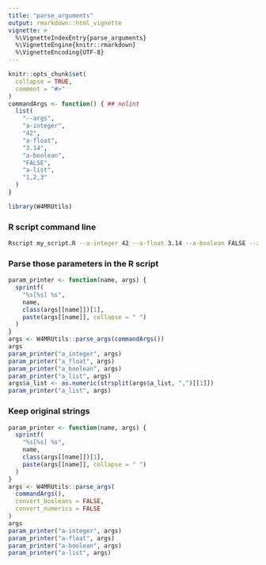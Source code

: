 ```yaml
---
title: "parse_arguments"
output: rmarkdown::html_vignette
vignette: >
  %\VignetteIndexEntry{parse_arguments}
  %\VignetteEngine{knitr::rmarkdown}
  %\VignetteEncoding{UTF-8}
---
```


```r
knitr::opts_chunk$set(
  collapse = TRUE,
  comment = "#>"
)
commandArgs <- function() { ## nolint
  list(
    "--args",
    "a-integer",
    "42",
    "a-float",
    "3.14",
    "a-boolean",
    "FALSE",
    "a-list",
    "1,2,3"
  )
}
```

```r
library(W4MRUtils)
```


### R script command line
```sh
Rscript my_script.R --a-integer 42 --a-float 3.14 --a-boolean FALSE --a-list 1,2,3
```

### Parse those parameters in the R script
```r
param_printer <- function(name, args) {
  sprintf(
    "%s[%s] %s",
    name,
    class(args[[name]])[1],
    paste(args[[name]], collapse = " ")
  )
}
args <- W4MRUtils::parse_args(commandArgs())
args
param_printer("a_integer", args)
param_printer("a_float", args)
param_printer("a_boolean", args)
param_printer("a_list", args)
args$a_list <- as.numeric(strsplit(args$a_list, ",")[[1]])
param_printer("a_list", args)
```


### Keep original strings
```r
param_printer <- function(name, args) {
  sprintf(
    "%s[%s] %s",
    name,
    class(args[[name]])[1],
    paste(args[[name]], collapse = " ")
  )
}
args <- W4MRUtils::parse_args(
  commandArgs(),
  convert_booleans = FALSE,
  convert_numerics = FALSE
)
args
param_printer("a-integer", args)
param_printer("a-float", args)
param_printer("a-boolean", args)
param_printer("a-list", args)
```

